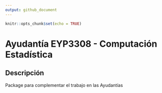 ```yaml
---
output: github_document
---
```


```r
knitr::opts_chunk$set(echo = TRUE)
```

# Ayudantía EYP3308 - Computación Estadística

## Descripción

Package para complementar el trabajo en las Ayudantías  
